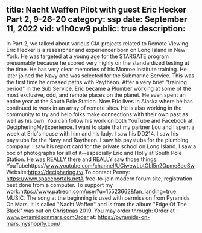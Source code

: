 title: Nacht Waffen Pilot with guest Eric Hecker Part 2, 9-26-20
category: ssp
date: September 11, 2022
vid: v1h0cw9
public: true
description:
---
In Part 2, we talked about various CIA projects related to Remote Viewing.
Eric Hecker is a researcher and experiencer born on Long Island in New York. He was targeted at a young age for the STARGATE program presumably because he scored very highly on the standardized testing at the time. He has very clear memories of his Monroe Institute training. He later joined the Navy and was selected for the Submarine Service. This was the first time he crossed paths with Raytheon. After a very brief "training period" in the Sub Service, Eric became a Plumber working at some of the most exclusive, odd, and remote places on the planet. He even spent an entire year at the South Pole Station.
Now Eric lives in Alaska where he has continued to work in an array of remote sites. He is also working in the community to try and help folks make connections with their own past as well as his own. You can follow his work on both YouTube and Facebook at DecipheringMyExperience.
I want to state that my partner Lou and I spent a week at Eric's house with him and his lady. I saw his DD214. I saw his paystubs for the Navy and Raytheon. I saw his paystubs for the plumbing company. I saw his report card for the private school on Long Island. I saw a box of photographs for all of it--especially Eric and Holly at South Pole Station. He was REALLY there and REALLY saw those things.
YouTubehttps://www.youtube.com/channel/UCiwewLbtOLl5n2Qpme8oeSw
Website:https://deciphering.tv/
To contact Penny:
https://www.spaceportals.netA free-to-join modern forum site, registration best done from a computer.
To support my work:https://www.patreon.com/user?u=15523662&fan_landing=true
MUSIC:
The song at the beginning is used with permission from Pyramids On Mars.
It is called "Nacht Waffen" and is from the album "Edge Of The Black" was out on Christmas 2019.
You may order through:
Order at : www.pyramidsonmars.comOrder at: https://pyramids-on-mars.myshopify.com/

